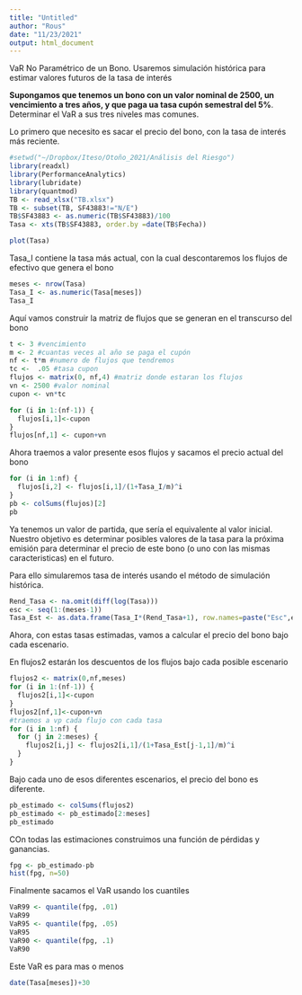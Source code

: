 ```yaml
---
title: "Untitled"
author: "Rous"
date: "11/23/2021"
output: html_document
---
```


VaR No Paramétrico de un Bono. Usaremos simulación histórica para estimar valores futuros de la tasa de interés 

**Supongamos que tenemos un bono con un valor nominal de 2500, un vencimiento a tres años, y que paga ua tasa cupón semestral del 5%**. Determinar el VaR a sus tres niveles mas comunes. 


Lo primero que necesito es sacar el precio del bono, con la tasa de interés más reciente. 

```r
#setwd("~/Dropbox/Iteso/Otoño_2021/Análisis del Riesgo")
library(readxl)
library(PerformanceAnalytics)
library(lubridate)
library(quantmod)
TB <- read_xlsx("TB.xlsx")
TB <- subset(TB, SF43883!="N/E")
TB$SF43883 <- as.numeric(TB$SF43883)/100
Tasa <- xts(TB$SF43883, order.by =date(TB$Fecha))
```

```r
plot(Tasa)
```

Tasa_I contiene la tasa más actual, con la cual descontaremos los flujos de efectivo que genera el bono

```r
meses <- nrow(Tasa)
Tasa_I <- as.numeric(Tasa[meses])
Tasa_I
```

Aquí vamos construir la matriz de flujos que se generan en el transcurso del bono

```r
t <- 3 #vencimiento
m <- 2 #cuantas veces al año se paga el cupón
nf <- t*m #numero de flujos que tendremos
tc <-  .05 #tasa cupon
flujos <- matrix(0, nf,4) #matriz donde estaran los flujos
vn <- 2500 #valor nominal
cupon <- vn*tc
```

```r
for (i in 1:(nf-1)) {
  flujos[i,1]<-cupon
}
flujos[nf,1] <- cupon+vn
```

Ahora traemos a valor presente esos flujos y sacamos el precio actual del bono

```r
for (i in 1:nf) {
  flujos[i,2] <- flujos[i,1]/(1+Tasa_I/m)^i
}
pb <- colSums(flujos)[2]
pb
```

Ya tenemos un valor de partida, que sería el equivalente al valor inicial. Nuestro objetivo es determinar posibles valores de la tasa para la próxima emisión para determinar el precio de este bono (o uno con las mismas caracteristicas) en el futuro.

Para ello simularemos tasa de interés usando el método de simulación histórica.

```r
Rend_Tasa <- na.omit(diff(log(Tasa)))
esc <- seq(1:(meses-1))
Tasa_Est <- as.data.frame(Tasa_I*(Rend_Tasa+1), row.names=paste("Esc",esc))
```

Ahora, con estas tasas estimadas, vamos a calcular el precio del bono bajo cada escenario.

En flujos2 estarán los descuentos de los flujos bajo cada posible escenario

```r
flujos2 <- matrix(0,nf,meses)
for (i in 1:(nf-1)) {
  flujos2[i,1]<-cupon
}
flujos2[nf,1]<-cupon+vn
#traemos a vp cada flujo con cada tasa
for (i in 1:nf) {
  for (j in 2:meses) {
    flujos2[i,j] <- flujos2[i,1]/(1+Tasa_Est[j-1,1]/m)^i
  }
}
```

Bajo cada uno de esos diferentes escenarios, el precio del bono es diferente.

```r
pb_estimado <- colSums(flujos2)
pb_estimado <- pb_estimado[2:meses]
pb_estimado
```

COn todas las estimaciones construimos una función de pérdidas y ganancias. 


```r
fpg <- pb_estimado-pb
hist(fpg, n=50)
```

Finalmente sacamos el VaR usando los cuantiles 


```r
VaR99 <- quantile(fpg, .01)
VaR99
VaR95 <- quantile(fpg, .05)
VaR95
VaR90 <- quantile(fpg, .1)
VaR90
```

Este VaR es para mas o menos

```r
date(Tasa[meses])+30
```


